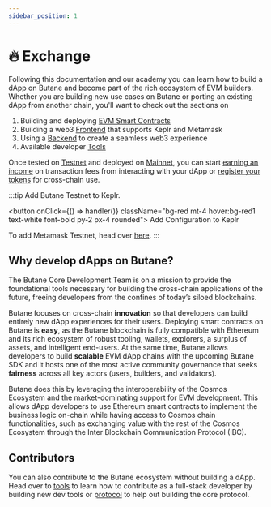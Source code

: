 ```yaml
---
sidebar_position: 1
---
```


# 🔥 Exchange 

Following this documentation and our academy you can learn how to build a dApp on Butane and become part of the rich
ecosystem of EVM builders. Whether you are building new use cases on Butane or porting an existing dApp from
another chain, you'll want to check out the sections on

1. Building and deploying [EVM Smart Contracts](./develop/smart-contracts)
2. Building a web3 [Frontend](./develop/build-a-dApp/build-a-frontend#wallet-integration) that supports Keplr and Metamask
3. Using a [Backend](./develop/create-backend) to create a seamless web3 experience
4. Available developer [Tools](./tools/index.md)


Once tested on [Testnet](./../develop/testnet) and deployed on [Mainnet](./../develop/mainnet), you can
start [earning an income](./../develop/mainnet#revenue) on transaction fees from interacting with your dApp or
[register your tokens](./../develop/mainnet#token-registration) for cross-chain use.


:::tip
Add Butane Testnet to Keplr.

<button onClick={() => handler()} className="bg-red mt-4 hover:bg-red1 text-white font-bold py-2 px-4 rounded">
  Add Configuration to Keplr
</button>

To add Metamask Testnet, head over [here](https://chainlist.org/?testnets=true&search=Butane).
:::

## Why develop dApps on Butane?

The Butane Core Development Team is on a mission to provide the foundational tools necessary for building the cross-chain
applications of the future, freeing developers from the confines of today’s siloed blockchains.

Butane focuses on cross-chain **innovation** so that developers can build entirely new dApp experiences for their users.
Deploying smart contracts on Butane is **easy**, as the Butane blockchain is fully compatible with Ethereum and its rich
ecosystem of robust tooling, wallets, explorers, a surplus of assets, and intelligent end-users. At the same time,
Butane allows developers to build **scalable** EVM dApp chains with the upcoming Butane SDK and it hosts one of the
most active community governance that seeks **fairness** across all key actors (users, builders, and validators).

Butane does this by leveraging the interoperability of the Cosmos Ecosystem and the market-dominating support for EVM
development. This allows dApp developers to use Ethereum smart contracts to implement the business logic on-chain
while having access to Cosmos chain functionalities, such as exchanging value with the rest of the Cosmos Ecosystem
through the Inter Blockchain Communication Protocol (IBC).

## Contributors

You can also contribute to the Butane ecosystem without building a dApp. Head over to [tools](./tools/index.md) to learn
how to contribute as a full-stack developer by building new dev tools or [protocol](../protocol) to help
out building the core protocol.
